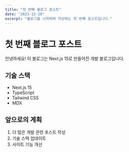 ```yaml
---
title: "첫 번째 블로그 포스트"
date: "2023-12-20"
excerpt: "블로그를 시작하며 작성하는 첫 번째 포스트입니다."
---
```


# 첫 번째 블로그 포스트

안녕하세요! 이 블로그는 Next.js 15로 만들어진 개발 블로그입니다.

## 기술 스택

- Next.js 15
- TypeScript
- Tailwind CSS
- MDX

## 앞으로의 계획

1. 더 많은 개발 관련 포스트 작성
2. 기술 스택 업데이트
3. 사이트 기능 개선
